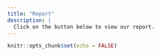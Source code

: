```yaml
---
title: "Report"
description: |
  Click on the button below to view our report. 
---
```


```r
knitr::opts_chunk$set(echo = FALSE)
```